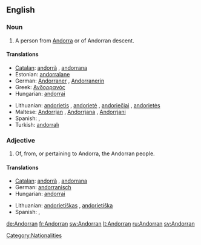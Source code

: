 {{also|andorran}}
==English==

===Noun===
{{en-noun}}

# A person from [[Andorra]] or of Andorran descent.

====Translations====
{{trans-top|person from Andorra}}
* [[Catalan]]: [[andorrà]] {{m}}, [[andorrana]] {{f}}
* Estonian: [[andorralane]]
* German: [[Andorraner]] {{m}}, [[Andorranerin]] {{f}}
* Greek: [[Ανδορρανός]]
* Hungarian: [[andorrai]]
{{trans-mid}}
* Lithuanian: [[andorietis]] {{m}}, [[andorietė]] {{f}}, [[andoriečiai]] {{m|p}}, [[andorietės]] {{f|p}}
* Maltese: [[Andorrjan]] {{m}}, [[Andorrjana]] {{f}}, [[Andorrjani]] {{p}}
* Spanish: {{t|es|andorrano|m}}, {{t|es|andorrana|f}}
* Turkish: [[andorralı]]
{{trans-bottom}}

===Adjective===
{{en-adj|-}}

# Of, from, or pertaining to Andorra, the Andorran people.

====Translations====
{{trans-top|pertaining to Andorra}}
* [[Catalan]]: [[andorrà]] {{m}}, [[andorrana]] {{f}}
* German: [[andorranisch]]
* Hungarian: [[andorrai]]
{{trans-mid}}
* Lithuanian: [[andorietiškas]] {{m}}, [[andorietiška]] {{f}}
* Spanish: {{t|es|andorrano|m}}, {{t|es|andorrana|f}}
{{trans-bottom}}

[[Category:Nationalities]]

[[de:Andorran]]
[[fr:Andorran]]
[[sw:Andorran]]
[[lt:Andorran]]
[[ru:Andorran]]
[[sv:Andorran]]